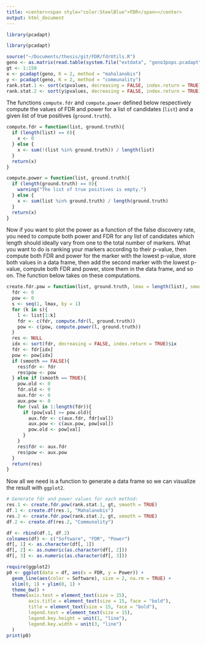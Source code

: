 ```yaml
---
title: <center><span style="color:SteelBlue">FDR</span></center>
output: html_document
---
```



```r
library(pcadapt)
```

```r
library(pcadapt)
```


```r
source("~/Documents/thesis/git/FDR/fdrUtils.R")
geno <- as.matrix(read.table(system.file("extdata", "geno3pops.pcadapt", package = "pcadapt")))
gt <- 1:150
x <- pcadapt(geno, K = 2, method = "mahalanobis")
y <- pcadapt(geno, K = 2, method = "communality")
rank.stat.1 <- sort(x$pvalues, decreasing = FALSE, index.return = TRUE)$ix #any set of p-values
rank.stat.2 <- sort(y$pvalues, decreasing = FALSE, index.return = TRUE)$ix
```

The functions `compute.fdr` and `compute.power` defined below respectively compute the values of FDR and power for a list of candidates (`list`) and a given list of true positives (`ground.truth`).

```r
compute.fdr = function(list, ground.truth){
  if (length(list) == 0){
    x <- 0
  } else {
    x <- sum(!(list %in% ground.truth)) / length(list)
  }
  return(x)
}

compute.power = function(list, ground.truth){
  if (length(ground.truth) == 0){
    warning("The list of true positives is empty.")
  } else {
    x <- sum(list %in% ground.truth) / length(ground.truth)
  }
  return(x)
}
```

Now if you want to plot the power as a function of the false discovery rate, you need to compute both power and FDR for any list of candidates which length should ideally vary from one to the total number of markers. What you want to do is ranking your markers according to their p-value, then compute both FDR and power for the marker with the lowest p-value, store both values in a data frame, then add the second marker with the lowest p-value, compute both FDR and power, store them in the data frame, and so on. The function below takes on these computations.

```r
create.fdr.pow = function(list, ground.truth, lmax = length(list), smooth = TRUE){
  fdr <- 0
  pow <- 0
  s <- seq(1, lmax, by = 1)
  for (k in s){
    l <- list[1:k]
    fdr <- c(fdr, compute.fdr(l, ground.truth))
    pow <- c(pow, compute.power(l, ground.truth))
  }
  res <- NULL
  idx <- sort(fdr, decreasing = FALSE, index.return = TRUE)$ix
  fdr <- fdr[idx]
  pow <- pow[idx]
  if (smooth == FALSE){
    res$fdr <- fdr
    res$pow <- pow
  } else if (smooth == TRUE){
    pow.old <- 0
    fdr.old <- 0
    aux.fdr <- 0
    aux.pow <- 0
    for (val in 1:length(fdr)){
      if (pow[val] >= pow.old){
        aux.fdr <- c(aux.fdr, fdr[val])
        aux.pow <- c(aux.pow, pow[val])
        pow.old <- pow[val]
      }
    }
    res$fdr <- aux.fdr
    res$pow <- aux.pow
  }
  return(res)
}
```

Now all we need is a function to generate a data frame so we can visualize the result with `ggplot2`.

```r
# Generate fdr and power values for each method:
res.1 <- create.fdr.pow(rank.stat.1, gt, smooth = TRUE)
df.1 <- create.df(res.1, "Mahalanobis")
res.2 <- create.fdr.pow(rank.stat.2, gt, smooth = TRUE)
df.2 <- create.df(res.2, "Communality")

df <- rbind(df.1, df.2)
colnames(df) <- c("Software", "FDR", "Power")
df[, 1] <- as.character(df[, 1])
df[, 2] <- as.numeric(as.character(df[, 2]))
df[, 3] <- as.numeric(as.character(df[, 3]))
```

```r
require(ggplot2)
p0 <- ggplot(data = df, aes(x = FDR, y = Power)) + 
  geom_line(aes(color = Software), size = 2, na.rm = TRUE) +
  xlim(0, 1) + ylim(0, 1) +
  theme_bw() +
  theme(axis.text = element_text(size = 15),
        axis.title = element_text(size = 15, face = "bold"),
        title = element_text(size = 15, face = "bold"),
        legend.text = element_text(size = 15),
        legend.key.height = unit(1, "line"),
        legend.key.width = unit(3, "line")
  )
print(p0)
```

